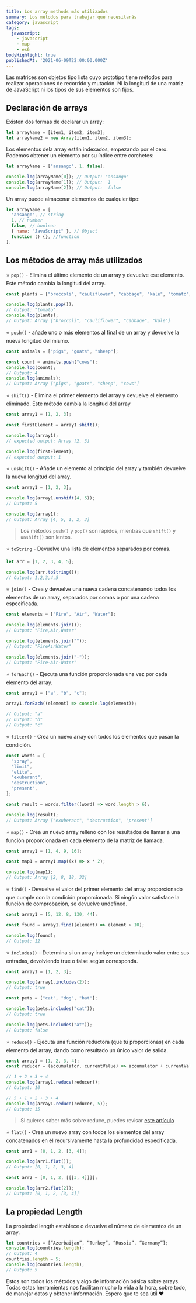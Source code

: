```yaml
---
title: Los array methods más utilizados
summary: Los métodos para trabajar que necesitarás
category: javascript
tags:
  javascript:
    - javascript
    - map
    - es6
bodyHighlight: true
publishedAt: '2021-06-09T22:00:00.000Z'
---
```


Las matrices son objetos tipo lista cuyo prototipo tiene métodos para realizar operaciones de
recorrido y mutación. Ni la longitud de una matriz de JavaScript ni los tipos de sus elementos son
fijos.

## Declaración de arrays

Existen dos formas de declarar un array:

```javascript
let arrayName = [item1, item2, item3];
let arrayName2 = new Array(item1, item2, item3);
```

Los elementos dela array están indexados, empezando por el cero.
Podemos obtener un elemento por su índice entre corchetes:

```javascript
let arrayName = ["ansango", 1, false];

console.log(arrayName[0]); // Output: "ansango"
console.log(arrayName[1]); // Output:  1
console.log(arrayName[2]); // Output:  false
```

Un array puede almacenar elementos de cualquier tipo:

```javascript
let arrayName = [
  "ansango", // string
  1, // number
  false, // boolean
  { name: "JavaScript" }, // Object
  function () {}, //function
];
```

## Los métodos de array más utilizados

⭐ `pop()` - Elimina el último elemento de un array y devuelve ese elemento. Este método cambia la longitud del array.

```javascript
const plants = ["broccoli", "cauliflower", "cabbage", "kale", "tomato"];

console.log(plants.pop());
// Output: "tomato"
console.log(plants);
// Output: Array ["broccoli", "cauliflower", "cabbage", "kale"]
```

⭐ `push()` - añade uno o más elementos al final de un array y devuelve la nueva longitud del mismo.

```javascript
const animals = ["pigs", "goats", "sheep"];

const count = animals.push("cows");
console.log(count);
// Output: 4
console.log(animals);
// Output: Array ["pigs", "goats", "sheep", "cows"]
```

⭐ `shift()` - Elimina el primer elemento del array y devuelve el elemento eliminado. Este método cambia la longitud del array

```javascript
const array1 = [1, 2, 3];

const firstElement = array1.shift();

console.log(array1);
// expected output: Array [2, 3]

console.log(firstElement);
// expected output: 1
```

⭐ `unshift()` - Añade un elemento al principio del array y también devuelve la nueva longitud del array.

```javascript
const array1 = [1, 2, 3];

console.log(array1.unshift(4, 5));
// Output: 5

console.log(array1);
// Output: Array [4, 5, 1, 2, 3]
```

> Los métodos `push()` y `pop()` son rápidos, mientras que `shift()` y `unshift()` son lentos.

⭐ `toString` - Devuelve una lista de elementos separados por comas.

```javascript
let arr = [1, 2, 3, 4, 5];

console.log(arr.toString());
// Output: 1,2,3,4,5
```

⭐ `join()` - Crea y devuelve una nueva cadena concatenando todos los elementos de un array, separados por comas o por una cadena especificada.

```javascript
const elements = ["Fire", "Air", "Water"];

console.log(elements.join());
// Output: "Fire,Air,Water"

console.log(elements.join(""));
// Output: "FireAirWater"

console.log(elements.join("-"));
// Output: "Fire-Air-Water"
```

⭐ `forEach()` - Ejecuta una función proporcionada una vez por cada elemento del array.

```javascript
const array1 = ["a", "b", "c"];

array1.forEach((element) => console.log(element));

// Output: "a"
// Output: "b"
// Output: "c"
```

⭐ `filter()` - Crea un nuevo array con todos los elementos que pasan la condición.

```javascript
const words = [
  "spray",
  "limit",
  "elite",
  "exuberant",
  "destruction",
  "present",
];

const result = words.filter((word) => word.length > 6);

console.log(result);
// Output: Array ["exuberant", "destruction", "present"]
```

⭐ `map()` - Crea un nuevo array relleno con los resultados de llamar a una función proporcionada en cada elemento de la matriz de llamada.

```javascript
const array1 = [1, 4, 9, 16];

const map1 = array1.map((x) => x * 2);

console.log(map1);
// Output: Array [2, 8, 18, 32]
```

⭐ `find()` - Devuelve el valor del primer elemento del array proporcionado que cumple con la condición proporcionada. Si ningún valor satisface la función de comprobación, se devuelve undefined.

```javascript
const array1 = [5, 12, 8, 130, 44];

const found = array1.find((element) => element > 10);

console.log(found);
// Output: 12
```

⭐ `includes()` - Determina si un array incluye un determinado valor entre sus entradas, devolviendo true o false según corresponda.

```javascript
const array1 = [1, 2, 3];

console.log(array1.includes(2));
// Output: true

const pets = ["cat", "dog", "bat"];

console.log(pets.includes("cat"));
// Output: true

console.log(pets.includes("at"));
// Output: false
```

⭐ `reduce()` - Ejecuta una función reductora (que tú proporcionas) en cada elemento del array, dando como resultado un único valor de salida.

```javascript
const array1 = [1, 2, 3, 4];
const reducer = (accumulator, currentValue) => accumulator + currentValue;

// 1 + 2 + 3 + 4
console.log(array1.reduce(reducer));
// Output: 10

// 5 + 1 + 2 + 3 + 4
console.log(array1.reduce(reducer, 5));
// Output: 15
```

> Si quieres saber más sobre reduce, puedes revisar [este artículo](/blog/javascript/reduce "")

⭐ `flat()` - Crea un nuevo array con todos los elementos del array concatenados en él recursivamente hasta la profundidad especificada.

```javascript
const arr1 = [0, 1, 2, [3, 4]];

console.log(arr1.flat());
// Output: [0, 1, 2, 3, 4]

const arr2 = [0, 1, 2, [[[3, 4]]]];

console.log(arr2.flat(2));
// Output: [0, 1, 2, [3, 4]]
```

## La propiedad Length

La propiedad length establece o devuelve el número de elementos de un array.

```javascript
let countries = [“Azerbaijan”, “Turkey”, “Russia”, “Germany”];
console.log(countries.length);
// Output: 4
countries.length = 5;
console.log(countries.length);
// Output: 5
```

Estos son todos los métodos y algo de información básica sobre arrays. Todas estas herramientas nos facilitan mucho la vida a la hora, sobre todo, de manejar datos y obtener información. Espero que te sea útil ❤️
